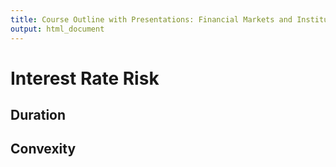 ```yaml
---
title: Course Outline with Presentations: Financial Markets and Institutions
output: html_document
---
```




# Interest Rate Risk

## Duration

## Convexity

